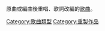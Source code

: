 {{catmore|翻唱}}

原曲或編曲後重唱、歌詞改編的[[歌曲|歌曲]]。

[[Category:歌曲類型|Category:歌曲類型]]
[[Category:重製作品|Category:重製作品]]